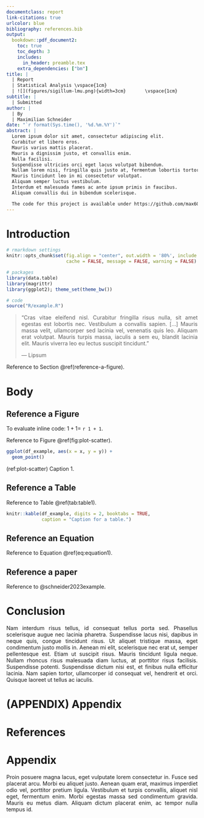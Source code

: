 ```yaml
---
documentclass: report
link-citations: true
urlcolor: blue
bibliography: references.bib
output:
  bookdown::pdf_document2:
    toc: true
    toc_depth: 3
    includes:
      in_header: preamble.tex
    extra_dependencies: ["bm"]
title: |
  | Report
  | Statistical Analysis \vspace{1cm}
  | ![](figures/sigillum-lmu.png){width=3cm}       \vspace{1cm}
subtitle: |
  | Submitted
author: |
  | By
  | Maximilian Schneider
date: "`r format(Sys.time(), '%d.%m.%Y')`"
abstract: |
  Lorem ipsum dolor sit amet, consectetur adipiscing elit.
  Curabitur et libero eros.
  Mauris varius mattis placerat.
  Mauris a dignissim justo, et convallis enim.
  Nulla facilisi.
  Suspendisse ultricies orci eget lacus volutpat bibendum.
  Nullam lorem nisi, fringilla quis justo at, fermentum lobortis tortor.
  Mauris tincidunt leo in mi consectetur volutpat.
  Aliquam semper luctus vestibulum.
  Interdum et malesuada fames ac ante ipsum primis in faucibus.
  Aliquam convallis dui in bibendum scelerisque.

  The code for this project is available under https://github.com/max607/blanks.
---
```


<style>
body {
text-align: justify}
.main-container {
  max-width: 1000px;
  margin-left: auto;
  margin-right: auto;
}
</style>

# Introduction

```r
# rmarkdown settings
knitr::opts_chunk$set(fig.align = "center", out.width = '80%', include = FALSE, echo = FALSE,
                      cache = FALSE, message = FALSE, warning = FALSE)

# packages
library(data.table)
library(magrittr)
library(ggplot2); theme_set(theme_bw())

# code
source("R/example.R")
```

> "Cras vitae eleifend nisl.
> Curabitur fringilla risus nulla, sit amet egestas est lobortis nec.
> Vestibulum a convallis sapien.
> [...] Mauris massa velit, ullamcorper sed lacinia vel, venenatis quis leo.
> Aliquam erat volutpat.
> Mauris turpis massa, iaculis a sem eu, blandit lacinia elit.
> Mauris viverra leo eu lectus suscipit tincidunt."
>
> --- Lipsum

Reference to Section \@ref(reference-a-figure).

# Body

## Reference a Figure

To evaluate inline code:
$1 + 1 =$ `r 1 + 1`.

Reference to Figure \@ref(fig:plot-scatter).

```r
ggplot(df_example, aes(x = x, y = y)) +
  geom_point()
```
(ref:plot-scatter) Caption 1.

## Reference a Table

Reference to Table \@ref(tab:table1).

```r
knitr::kable(df_example, digits = 2, booktabs = TRUE,
             caption = "Caption for a table.")
```

## Reference an Equation

Reference to Equation \@ref(eq:equation1).

\begin{equation}
  2 = 1 + 1
  (\#eq:equation1)
\end{equation}

## Reference a paper

Reference to @schneider2023example.

# Conclusion

Nam interdum risus tellus, id consequat tellus porta sed.
Phasellus scelerisque augue nec lacinia pharetra.
Suspendisse lacus nisi, dapibus in neque quis, congue tincidunt risus.
Ut aliquet tristique massa, eget condimentum justo mollis in.
Aenean mi elit, scelerisque nec erat ut, semper pellentesque est.
Etiam ut suscipit risus.
Mauris tincidunt ligula neque.
Nullam rhoncus risus malesuada diam luctus, at porttitor risus facilisis.
Suspendisse potenti.
Suspendisse dictum nisi est, et finibus nulla efficitur lacinia.
Nam sapien tortor, ullamcorper id consequat vel, hendrerit et orci. Quisque laoreet ut tellus ac iaculis.

# (APPENDIX) Appendix {-}

# References

<div id="refs"></div>

# Appendix

Proin posuere magna lacus, eget vulputate lorem consectetur in.
Fusce sed placerat arcu.
Morbi eu aliquet justo.
Aenean quam erat, maximus imperdiet odio vel, porttitor pretium ligula.
Vestibulum et turpis convallis, aliquet nisl eget, fermentum enim.
Morbi egestas massa sed condimentum gravida.
Mauris eu metus diam.
Aliquam dictum placerat enim, ac tempor nulla tempus id.

